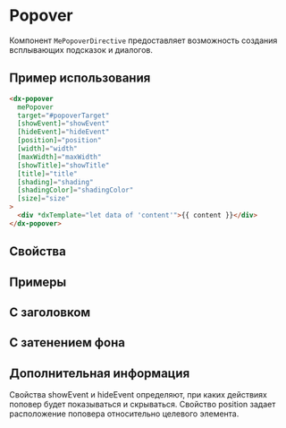 
<Meta title="Components/Popover(RC)" of={PopoverStories} />

# Popover

Компонент `MePopoverDirective` предоставляет возможность создания всплывающих подсказок и диалогов.

<Story of={PopoverStories.Default} />

## Пример использования

```html
<dx-popover
  mePopover
  target="#popoverTarget"
  [showEvent]="showEvent"
  [hideEvent]="hideEvent"
  [position]="position"
  [width]="width"
  [maxWidth]="maxWidth"
  [showTitle]="showTitle"
  [title]="title"
  [shading]="shading"
  [shadingColor]="shadingColor"
  [size]="size"
>
  <div *dxTemplate="let data of 'content'">{{ content }}</div>
</dx-popover>
```

## Свойства

<Controls of={PopoverStories.Default} />

## Примеры

## С заголовком

<Story of={PopoverStories.WithTitle} />

## С затенением фона

<Story of={PopoverStories.WithOverlay} />

## Дополнительная информация

Свойства showEvent и hideEvent определяют, при каких действиях поповер будет показываться и скрываться.
Свойство position задает расположение поповера относительно целевого элемента.
